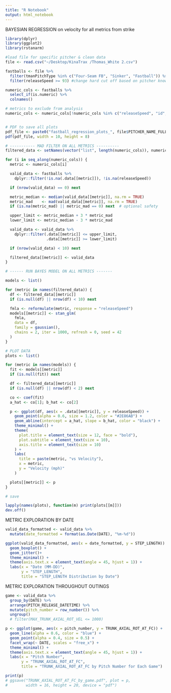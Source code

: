 ```yaml
---
title: "R Notebook"
output: html_notebook
---
```



BAYESIAN REGRESSION on velocity for all metrics from strike 
```r
library(dplyr)
library(ggplot2)
library(rstanarm)

#load file for specific pitcher & clean data
file <- read.csv("~/Desktop/KinaTrax /Thomas_White 2.csv")

fastballs <- file %>%
  filter(tmanPitchType %in% c("Four-Seam FB", "Sinker", "Fastball")) %>% 
  filter(releaseSpeed >= 93) #change hard cut off based on pitcher knowns 

numeric_cols <- fastballs %>%
  select_if(is.numeric) %>%
  colnames()

# metrics to exclude from analysis 
numeric_cols <- numeric_cols[!numeric_cols %in% c("releaseSpeed", "id", "gameId", "pitchId", "exitSpeed", "angle", "releaseHeight", "batterMlbamPlayerID", "MLBAM_GAME_ID","MLBAM_PITCHER_ID", "TIME_PITCH_RELEASE", "IDX_PITCH_RELEASE", "TIME_FOOT_STRIKE", "IDX_FOOT_STRIKE", "TIME_SHOULDER_MER", "IDX_SHOULDER_MER", "inducedVerticalBreak")]


# PDF to save all plots
pdf_file <- paste0("fastball_regression_plots_", file$PITCHER_NAME_FULL[1], ".pdf")
pdf(pdf_file, width = 10, height = 8)

# ----------- MAD FILTER ON ALL METRICS ----------
filtered_data <- setNames(vector("list", length(numeric_cols)), numeric_cols)

for (i in seq_along(numeric_cols)) {
  metric <- numeric_cols[i]

  valid_data <- fastballs %>%
    dplyr::filter(!is.na(.data[[metric]]), !is.na(releaseSpeed))

  if (nrow(valid_data) == 0) next

  metric_median <- median(valid_data[[metric]], na.rm = TRUE)
  metric_mad    <- mad(valid_data[[metric]], na.rm = TRUE)
  if (is.na(metric_mad) || metric_mad == 0) next  # optional safety

  upper_limit <- metric_median + 3 * metric_mad
  lower_limit <- metric_median - 3 * metric_mad

  valid_data <- valid_data %>%
    dplyr::filter(.data[[metric]] <= upper_limit,
                  .data[[metric]] >= lower_limit)

  if (nrow(valid_data) < 10) next

  filtered_data[[metric]] <- valid_data
}

# ------ RUN BAYES MODEL ON ALL METRICS ------- 

models <- list()

for (metric in names(filtered_data)) {
  df <- filtered_data[[metric]]
  if (is.null(df) || nrow(df) < 10) next

  fmla <- reformulate(metric, response = "releaseSpeed")
  models[[metric]] <- stan_glm(
    fmla,
    data = df,
    family = gaussian(),
    chains = 2, iter = 1000, refresh = 0, seed = 42
  )
}

# PLOT DATA 
plots <- list()

for (metric in names(models)) {
  fit <- models[[metric]]
  if (is.null(fit)) next

  df <- filtered_data[[metric]]
  if (is.null(df) || nrow(df) < 2) next

  co <- coef(fit)
  a_hat <- co[1]; b_hat <- co[2]

  p <- ggplot(df, aes(x = .data[[metric]], y = releaseSpeed)) +
    geom_point(alpha = 0.6, size = 1.2, color = "#2E86AB") +
    geom_abline(intercept = a_hat, slope = b_hat, color = "black") +
    theme_minimal() +
    theme(
      plot.title = element_text(size = 12, face = "bold"),
      plot.subtitle = element_text(size = 10),
      axis.title = element_text(size = 10)
    ) +
    labs(
      title = paste(metric, "vs Velocity"),
      x = metric,
      y = "Velocity (mph)"
    )

  plots[[metric]] <- p
}

# save 

lapply(names(plots), function(m) print(plots[[m]]))
dev.off()

```


METRIC EXPLORATION BY DATE 
```r
valid_data_formatted <- valid_data %>%
  mutate(date_formatted = format(as.Date(DATE), "%m-%d"))

ggplot(valid_data_formatted, aes(x = date_formatted, y = STEP_LENGTH)) +
  geom_boxplot() +
  geom_jitter()+
  theme_minimal() +
  theme(axis.text.x = element_text(angle = 45, hjust = 1)) +
  labs(x = "Date (MM-DD)", 
       y = "STEP_LENGTH",
       title = "STEP_LENGTH Distribution by Date")
```


METRIC EXPLORATION THROUGHOUT OUTINGS
```r
game <- valid_data %>% 
  group_by(DATE) %>% 
  arrange(PITCH_RELEASE_DATETIME) %>%
  mutate(pitch_number = row_number()) %>%  
  ungroup() 
  # filter(MAX_TRUNK_AXIAL_ROT_VEL <= 1000)

p <- ggplot(game, aes(x = pitch_number, y = TRUNK_AXIAL_ROT_AT_FC)) +
  geom_line(alpha = 0.6, color = "blue") +  
  geom_point(alpha = 0.4, size = 0.5) +
  facet_wrap(~ DATE, scales = "free_x") + 
  theme_minimal() +
  theme(axis.text.x = element_text(angle = 45, hjust = 1)) +
  labs(x = "Pitch Number", 
       y = "TRUNK_AXIAL_ROT_AT_FC",
       title = "TRUNK_AXIAL_ROT_AT_FC by Pitch Number for Each Game")

print(p)
# ggsave("TRUNK_AXIAL_ROT_AT_FC_by_game.pdf", plot = p, 
#        width = 16, height = 20, device = "pdf")
```
